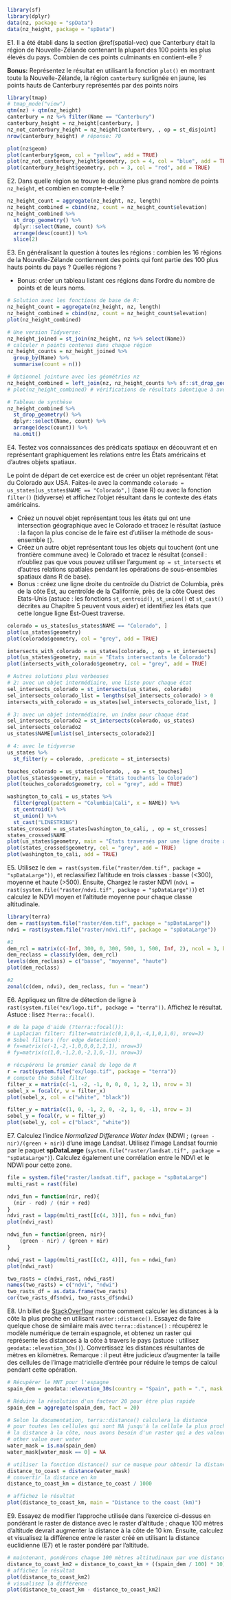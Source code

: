 ```r
library(sf)
library(dplyr)
data(nz, package = "spData")
data(nz_height, package = "spData")
```

E1. Il a été établi dans la section \@ref(spatial-vec) que Canterbury était la région de Nouvelle-Zélande contenant la plupart des 100 points les plus élevés du pays.
Combien de ces points culminants en contient-elle ?

**Bonus:** Représentez le résultat en utilisant la fonction `plot()` en montrant toute la Nouvelle-Zélande, la région `canterbury` surlignée en jaune, les points hauts de Canterbury représentés par des points noirs


```r
library(tmap)
# tmap_mode("view")
qtm(nz) + qtm(nz_height)
canterbury = nz %>% filter(Name == "Canterbury")
canterbury_height = nz_height[canterbury, ]
nz_not_canterbury_height = nz_height[canterbury, , op = st_disjoint]
nrow(canterbury_height) # réponse: 70

plot(nz$geom)
plot(canterbury$geom, col = "yellow", add = TRUE)
plot(nz_not_canterbury_height$geometry, pch = 4, col = "blue", add = TRUE)
plot(canterbury_height$geometry, pch = 3, col = "red", add = TRUE)
```

E2. Dans quelle région se trouve le deuxième plus grand nombre de points `nz_height`, et combien en compte-t-elle ?

```r
nz_height_count = aggregate(nz_height, nz, length)
nz_height_combined = cbind(nz, count = nz_height_count$elevation)
nz_height_combined %>% 
  st_drop_geometry() %>% 
  dplyr::select(Name, count) %>% 
  arrange(desc(count)) %>% 
  slice(2)
```

E3. En généralisant la question à toutes les régions : combien les 16 régions de la Nouvelle-Zélande contiennent des points qui font partie des 100 plus hauts points du pays ? Quelles régions ?

- Bonus: créer un tableau listant ces régions dans l'ordre du nombre de points et de leurs noms.

```r
# Solution avec les fonctions de base de R: 
nz_height_count = aggregate(nz_height, nz, length)
nz_height_combined = cbind(nz, count = nz_height_count$elevation)
plot(nz_height_combined)

# Une version Tidyverse:
nz_height_joined = st_join(nz_height, nz %>% select(Name))
# calculer n points contenus dans chaque région
nz_height_counts = nz_height_joined %>% 
  group_by(Name) %>% 
  summarise(count = n())

# Optionnel jointure avec les géométries nz 
nz_height_combined = left_join(nz, nz_height_counts %>% sf::st_drop_geometry())
# plot(nz_height_combined) # vérifications de résultats identique à avec R base

# Tableau de synthèse
nz_height_combined %>% 
  st_drop_geometry() %>% 
  dplyr::select(Name, count) %>% 
  arrange(desc(count)) %>% 
  na.omit()
```
E4. Testez vos connaissances des prédicats spatiaux en découvrant et en représentant graphiquement les relations entre les États américains et d'autres objets spatiaux.

Le point de départ de cet exercice est de créer un objet représentant l'état du Colorado aux USA. Faites-le avec la commande 
`colorado = us_states[us_states$NAME == "Colorado",]` (base R) ou avec la fonction `filter()` (tidyverse) et affichez l'objet résultant dans le contexte des états américains. 

- Créez un nouvel objet représentant tous les états qui ont une intersection géographique avec le Colorado et tracez le résultat (astuce : la façon la plus concise de le faire est d'utiliser la méthode de sous-ensemble `[`).
- Créez un autre objet représentant tous les objets qui touchent (ont une frontière commune avec) le Colorado et tracez le résultat (conseil : n'oubliez pas que vous pouvez utiliser l'argument `op = st_intersects` et d'autres relations spatiales pendant les opérations de sous-ensembles spatiaux dans R de base).
- Bonus : créez une ligne droite du centroïde du District de Columbia, près de la côte Est, au centroïde de la Californie, près de la côte Ouest des Etats-Unis (astuce : les fonctions `st_centroid()`, `st_union()` et `st_cast()` décrites au Chapitre 5 peuvent vous aider) et identifiez les états que cette longue ligne Est-Ouest traverse.


```r
colorado = us_states[us_states$NAME == "Colorado", ]
plot(us_states$geometry)
plot(colorado$geometry, col = "grey", add = TRUE)
```

```r
intersects_with_colorado = us_states[colorado, , op = st_intersects]
plot(us_states$geometry, main = "États intersectants le Colorado")
plot(intersects_with_colorado$geometry, col = "grey", add = TRUE)
```

```r
# Autres solutions plus verbeuses
# 2: avec un objet intermédiaire, une liste pour chaque état
sel_intersects_colorado = st_intersects(us_states, colorado)
sel_intersects_colorado_list = lengths(sel_intersects_colorado) > 0
intersects_with_colorado = us_states[sel_intersects_colorado_list, ]

# 3: avec un objet intermédiaire, un index pour chaque état
sel_intersects_colorado2 = st_intersects(colorado, us_states)
sel_intersects_colorado2
us_states$NAME[unlist(sel_intersects_colorado2)]

# 4: avec le tidyverse
us_states %>% 
  st_filter(y = colorado, .predicate = st_intersects)
```

```r
touches_colorado = us_states[colorado, , op = st_touches]
plot(us_states$geometry, main = "États touchants le Colorado")
plot(touches_colorado$geometry, col = "grey", add = TRUE)
```

```r
washington_to_cali = us_states %>% 
  filter(grepl(pattern = "Columbia|Cali", x = NAME)) %>% 
  st_centroid() %>% 
  st_union() %>% 
  st_cast("LINESTRING")
states_crossed = us_states[washington_to_cali, , op = st_crosses]
states_crossed$NAME
plot(us_states$geometry, main = "États traversés par une ligne droite allant du district de Columbia au centre de la Californie.")
plot(states_crossed$geometry, col = "grey", add = TRUE)
plot(washington_to_cali, add = TRUE)
```

E5. Utilisez le `dem = rast(system.file("raster/dem.tif", package = "spDataLarge"))`, et reclassifiez l'altitude en trois classes : basse (<300), moyenne et haute (>500).
Ensuite, Chargez le raster NDVI (`ndvi = rast(system.file("raster/ndvi.tif", package = "spDataLarge"))`) et calculez le NDVI moyen et l'altitude moyenne pour chaque classe altitudinale.

```r
library(terra)
dem = rast(system.file("raster/dem.tif", package = "spDataLarge"))
ndvi = rast(system.file("raster/ndvi.tif", package = "spDataLarge"))

#1
dem_rcl = matrix(c(-Inf, 300, 0, 300, 500, 1, 500, Inf, 2), ncol = 3, byrow = TRUE)
dem_reclass = classify(dem, dem_rcl)
levels(dem_reclass) = c("basse", "moyenne", "haute")
plot(dem_reclass)

#2
zonal(c(dem, ndvi), dem_reclass, fun = "mean")
```

E6. Appliquez un filtre de détection de ligne à `rast(system.file("ex/logo.tif", package = "terra"))`.
Affichez le résultat.
Astuce : lisez `?terra::focal()`.

```r
# de la page d'aide (?terra::focal()):
# Laplacian filter: filter=matrix(c(0,1,0,1,-4,1,0,1,0), nrow=3)
# Sobel filters (for edge detection): 
# fx=matrix(c(-1,-2,-1,0,0,0,1,2,1), nrow=3) 
# fy=matrix(c(1,0,-1,2,0,-2,1,0,-1), nrow=3)

# récupérons le premier canal du logo de R
r = rast(system.file("ex/logo.tif", package = "terra"))
# compute the Sobel filter
filter_x = matrix(c(-1, -2, -1, 0, 0, 0, 1, 2, 1), nrow = 3)
sobel_x = focal(r, w = filter_x)
plot(sobel_x, col = c("white", "black"))

filter_y = matrix(c(1, 0, -1, 2, 0, -2, 1, 0, -1), nrow = 3)
sobel_y = focal(r, w = filter_y)
plot(sobel_y, col = c("black", "white"))
```

E7. Calculez l'indice  *Normalized Difference Water Index* (NDWI ; `(green - nir)/(green + nir)`) d'une image Landsat. 
Utilisez l'image Landsat fournie par le paquet **spDataLarge** (`system.file("raster/landsat.tif", package = "spDataLarge")`).
Calculez également une corrélation entre le NDVI et le NDWI pour cette zone.

```r
file = system.file("raster/landsat.tif", package = "spDataLarge")
multi_rast = rast(file)

ndvi_fun = function(nir, red){
  (nir - red) / (nir + red)
}
ndvi_rast = lapp(multi_rast[[c(4, 3)]], fun = ndvi_fun)
plot(ndvi_rast)

ndwi_fun = function(green, nir){
    (green - nir) / (green + nir)
}

ndwi_rast = lapp(multi_rast[[c(2, 4)]], fun = ndwi_fun)
plot(ndwi_rast)

two_rasts = c(ndvi_rast, ndwi_rast)
names(two_rasts) = c("ndvi", "ndwi")
two_rasts_df = as.data.frame(two_rasts)
cor(two_rasts_df$ndvi, two_rasts_df$ndwi)
```

E8. Un billet de [StackOverflow](https://stackoverflow.com/questions/35555709/global-raster-of-geographic-distances) montre comment calculer les distances à la côte la plus proche en utilisant `raster::distance()`.
Essayez de faire quelque chose de similaire mais avec `terra::distance()` : récupérez le modèle numérique de terrain espagnole, et obtenez un raster qui représente les distances à la côte à travers le pays (astuce : utilisez `geodata::elevation_30s()`).
Convertissez les distances résultantes de mètres en kilomètres.
Remarque : il peut être judicieux d'augmenter la taille des cellules de l'image matricielle d'entrée pour réduire le temps de calcul pendant cette opération.

```r
# Récupérer le MNT pour l'espagne
spain_dem = geodata::elevation_30s(country = "Spain", path = ".", mask = FALSE)

# Réduire la résolution d'un facteur 20 pour être plus rapide
spain_dem = aggregate(spain_dem, fact = 20)

# Selon la documentation, terra::distance() calculera la distance
# pour toutes les cellules qui sont NA jusqu'à la cellule la plus proche qui n'est pas NA. Pour calculer
# la distance à la côte, nous avons besoin d'un raster qui a des valeurs NA sur la terre et toute autre pour l'eau.
# other value over water
water_mask = is.na(spain_dem)
water_mask[water_mask == 0] = NA

# utiliser la fonction distance() sur ce masque pour obtenir la distance à la côte
distance_to_coast = distance(water_mask)
# convertir la distance en km
distance_to_coast_km = distance_to_coast / 1000

# affichez le résultat
plot(distance_to_coast_km, main = "Distance to the coast (km)")
```

E9. Essayez de modifier l'approche utilisée dans l'exercice ci-dessus en pondérant le raster de distance avec le raster d'altitude ; chaque 100 mètres d'altitude devrait augmenter la distance à la côte de 10 km.
Ensuite, calculez et visualisez la différence entre le raster créé en utilisant la distance euclidienne (E7) et le raster pondéré par l'altitude.

```r
# maintenant, pondérons chaque 100 mètres altitudinaux par une distance supplémentaire de 10 km
distance_to_coast_km2 = distance_to_coast_km + ((spain_dem / 100) * 10)
# affichez le résultat
plot(distance_to_coast_km2)
# visualisez la différence
plot(distance_to_coast_km - distance_to_coast_km2)
```
